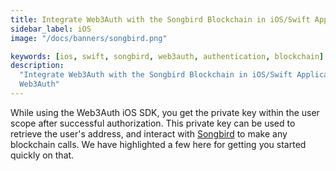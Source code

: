 ```yaml
---
title: Integrate Web3Auth with the Songbird Blockchain in iOS/Swift Applications
sidebar_label: iOS
image: "/docs/banners/songbird.png"

keywords: [ios, swift, songbird, web3auth, authentication, blockchain]
description:
  "Integrate Web3Auth with the Songbird Blockchain in iOS/Swift Applications | Documentation -
  Web3Auth"
---
```



<SEO
  title="Integrate Web3Auth with the Songbird Blockchain in iOS/Swift Applications"
  description="Integrate Web3Auth with the Songbird Blockchain in iOS/Swift Applications | Documentation - Web3Auth"
  image="https://web3auth.io/docs/banners/songbird.png"
  slug="/connect-blockchain/evm/songbird/ios"
/>

While using the Web3Auth iOS SDK, you get the private key within the user scope after successful
authorization. This private key can be used to retrieve the user's address, and interact with
[Songbird](https://www.flare.network) to make any blockchain calls. We have highlighted a few here
for getting you started quickly on that.

<EVMInteraction />
